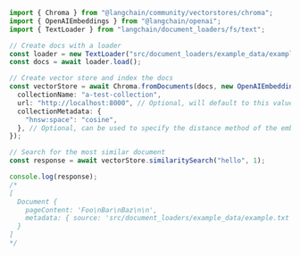 ```typescript
import { Chroma } from "@langchain/community/vectorstores/chroma";
import { OpenAIEmbeddings } from "@langchain/openai";
import { TextLoader } from "langchain/document_loaders/fs/text";

// Create docs with a loader
const loader = new TextLoader("src/document_loaders/example_data/example.txt");
const docs = await loader.load();

// Create vector store and index the docs
const vectorStore = await Chroma.fromDocuments(docs, new OpenAIEmbeddings(), {
  collectionName: "a-test-collection",
  url: "http://localhost:8000", // Optional, will default to this value
  collectionMetadata: {
    "hnsw:space": "cosine",
  }, // Optional, can be used to specify the distance method of the embedding space https://docs.trychroma.com/guides#changing-the-distance-function
});

// Search for the most similar document
const response = await vectorStore.similaritySearch("hello", 1);

console.log(response);
/*
[
  Document {
    pageContent: 'Foo\nBar\nBaz\n\n',
    metadata: { source: 'src/document_loaders/example_data/example.txt' }
  }
]
*/
```